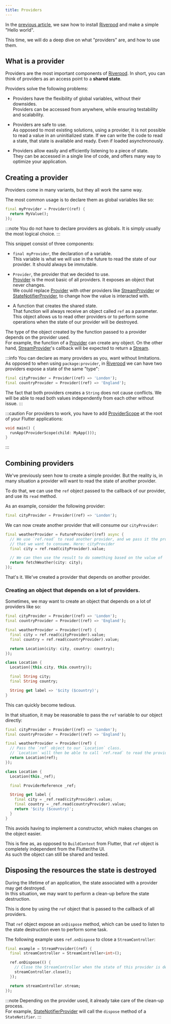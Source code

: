 ```yaml
---
title: Providers
---
```


In the [previous article](./getting_started), we saw how to install [Riverpod]
and make a simple "Hello world".

This time, we will do a deep dive on what "providers" are, and how to use them.

## What is a provider

Providers are the most important components of [Riverpod]. In short, you can think
of providers as an access point to a **shared state**.

Providers solve the following problems:

- Providers have the flexibility of global variables, without their downsides.  
  Providers can be accessed from anywhere, while ensuring testability and scalability.

- Providers are safe to use.  
  As opposed to most existing solutions, using a provider, it is not possible to
  read a value in an uninitialized state.
  If we can write the code to read a state, that state is available and ready.
  Even if loaded asynchronously.

- Providers allow easily and efficiently listening to a piece of state.  
  They can be accessed in a single line of code, and offers many way to optimize
  your application.

## Creating a provider

Providers come in many variants, but they all work the same way.

The most common usage is to declare them as global variables like so:

```dart
final myProvider = Provider((ref) {
  return MyValue();
});
```

:::note
You do not have to declare providers as globals. It is simply usually the most
logical choice.
:::

This snippet consist of three components:

- `final myProvider`, the declaration of a variable.  
  This variable is what we will use in the future to read the state of our provider.
  It should always be immutable.

- `Provider`, the provider that we decided to use.  
  [Provider] is the most basic of all providers. It exposes an object that never
  changes.  
  We could replace [Provider] with other providers like [StreamProvider] or
  [StateNotifierProvider], to change how the value is interacted with.

- A function that creates the shared state.  
  That function will always receive an object called `ref` as a parameter. This object
  allows us to read other providers or to perform some operations when the state
  of our provider will be destroyed.

The type of the object created by the function passed to a provider depends on
the provider used.  
For example, the function of a [Provider] can create any object.
On the other hand, [StreamProvider]'s callback will be expected to return a [Stream].

:::info
You can declare as many providers as you, want without limitations.  
As opposed to when using `package:provider`, in [Riverpod] we can have two
providers expose a state of the same "type":

```dart
final cityProvider = Provider((ref) => 'London');
final countryProvider = Provider((ref) => 'England');
```

The fact that both providers creates a `String` does not cause conflicts. We will be
able to read both values independently from each other without issue.
:::

:::caution
For providers to work, you have to add [ProviderScope] at the root of your
Flutter applications:

```dart
void main() {
  runApp(ProviderScope(child: MyApp()));
}
```

:::

## Combining providers

We've previously seen how to create a simple provider. But the reality is,
in many situation a provider will want to read the state of another provider.

To do that, we can use the `ref` object passed to the callback of our provider,
and use its `read` method.

As an example, consider the following provider:

```dart
final cityProvider = Provider((ref) => 'London');
```

We can now create another provider that will consume our `cityProvider`:

```dart
final weatherProvider = FutureProvider((ref) async {
  // We use `ref.read` to read another provider, and we pass it the provider
  // that we want to consume. Here: cityProvider
  final city = ref.read(cityProvider).value;

  // We can then use the result to do something based on the value of `cityProvider`.
  return fetchWeather(city: city);
});
```

That's it. We've created a provider that depends on another provider.

### Creating an object that depends on a lot of providers.

Sometimes, we may want to create an object that depends on a lot of providers
like so:

```dart
final cityProvider = Provider((ref) => 'London');
final countryProvider = Provider((ref) => 'England');

final weatherProvider = Provider((ref) {
  final city = ref.read(cityProvider).value;
  final country = ref.read(countryProvider).value;

  return Location(city: city, country: country);
});

class Location {
  Location({this.city, this.country});

  final String city;
  final String country;

  String get label => '$city ($country)';
}
```

This can quickly become tedious.

In that situation, it may be reasonable to pass the `ref` variable to our
object directly:

```dart
final cityProvider = Provider((ref) => 'London');
final countryProvider = Provider((ref) => 'England');

final weatherProvider = Provider((ref) {
  // Pass the `ref` object to our `Location` class.
  // `Location` will then be able to call `ref.read` to read the providers.
  return Location(ref);
});

class Location {
  Location(this._ref);

  final ProviderReference _ref;

  String get label {
    final city = _ref.read(cityProvider).value;
    final country = _ref.read(countryProvider).value;
    return '$city ($country)';
  }
}
```

This avoids having to implement a constructor, which makes changes on the object
easier.

This is fine as, as opposed to `BuildContext` from Flutter, that `ref` object
is completely independent from the Flutter/the UI.  
As such the object can still be shared and tested.

## Disposing the resources the state is destroyed

During the lifetime of an application, the state associated with a provider may
get destroyed.  
In this situation, we may want to perform a clean-up before the state destruction.

This is done by using the `ref` object that is passed to the callback of all providers.

That `ref` object expose an `onDispose` method, which can be used to listen to
the state destruction even to perform some task.

The following example uses `ref.onDispose` to close a `StreamController`:

```dart
final example = StreamProvider((ref) {
  final streamController = StreamController<int>();

  ref.onDispose(() {
    // Close the StreamController when the state of this provider is destroyed.
    streamController.close();
  });

  return streamController.stream;
});
```

:::note
Depending on the provider used, it already take care of the clean-up process.  
For example, [StateNotifierProvider] will call the `dispose` method of a `StateNotifier`.
:::

[get_it]: http://pub.dev/packages/get_it
[inheritedwidget]: https://api.flutter.dev/flutter/widgets/InheritedWidget-class.html
[stream]: https://api.dart.dev/stable/2.8.4/dart-async/Stream-class.html
[riverpod]: https://github.com/rrousselgit/river_pod
[hooks_riverpod]: https://pub.dev/packages/hooks_riverpod
[flutter_riverpod]: https://pub.dev/packages/flutter_riverpod
[flutter_hooks]: https://github.com/rrousselGit/flutter_hooks
[provider]: https://pub.dev/documentation/riverpod/latest/riverpod/Provider-class.html
[streamprovider]: https://pub.dev/documentation/riverpod/latest/riverpod/StreamProvider-class.html
[statenotifierprovider]: https://pub.dev/documentation/riverpod/latest/riverpod/StateNotifierProvider-class.html
[providerscope]: https://pub.dev/documentation/flutter_riverpod/latest/flutter_riverpod/ProviderScope-class.html
